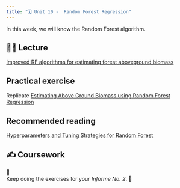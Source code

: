 ```yaml
---
title: "🗓️ Unit 10 -  Random Forest Regression"
---
```


In this week, we will know the Random Forest algorithm.


## 👨‍🏫 Lecture  

[Improved RF algorithms for estimating forest aboveground biomass](https://www.sciencedirect.com/science/article/pii/S1470160X24002097)

## Practical exercise

Replicate [Estimating Above Ground Biomass using Random Forest Regression](https://spatialthoughts.com/2024/02/07/agb-regression-gee/) 

## Recommended reading

[Hyperparameters and Tuning Strategies for Random Forest](https://wires.onlinelibrary.wiley.com/doi/10.1002/widm.1301)


## ✍️ Coursework

🚧   
Keep doing the exercises for your *Informe No. 2*.
🚧


